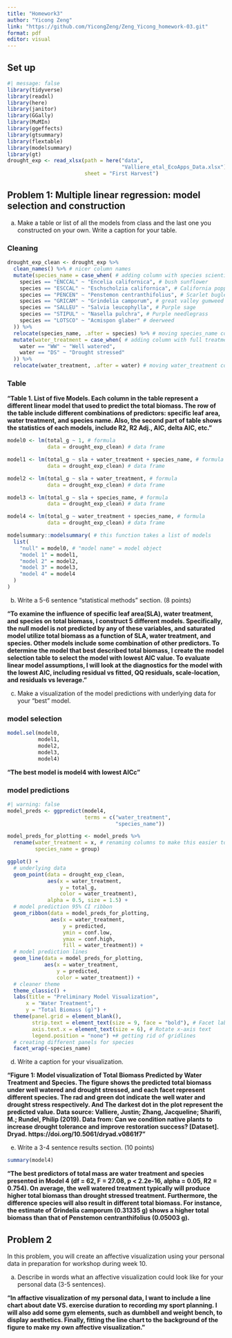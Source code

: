 ```yaml
---
title: "Homework3"
author: "Yicong Zeng"
link: "https://github.com/YicongZeng/Zeng_Yicong_homework-03.git"
format: pdf
editor: visual
---
```


## Set up

```r
#| message: false
library(tidyverse)
library(readxl)
library(here)
library(janitor)
library(GGally)
library(MuMIn)
library(ggeffects)
library(gtsummary)
library(flextable)
library(modelsummary)
library(gt)
drought_exp <- read_xlsx(path = here("data", 
                                     "Valliere_etal_EcoApps_Data.xlsx"),
                         sheet = "First Harvest")
```

## Problem 1: Multiple linear regression: model selection and construction

a.  Make a table or list of all the models from class and the last one you constructed on your own. Write a caption for your table.

### Cleaning

```r
drought_exp_clean <- drought_exp %>% 
  clean_names() %>% # nicer column names
  mutate(species_name = case_when( # adding column with species scientific names
    species == "ENCCAL" ~ "Encelia californica", # bush sunflower
    species == "ESCCAL" ~ "Eschscholzia californica", # California poppy
    species == "PENCEN" ~ "Penstemon centranthifolius", # Scarlet bugler
    species == "GRICAM" ~ "Grindelia camporum", # great valley gumweed
    species == "SALLEU" ~ "Salvia leucophylla", # Purple sage
    species == "STIPUL" ~ "Nasella pulchra", # Purple needlegrass
    species == "LOTSCO" ~ "Acmispon glaber" # deerweed
  )) %>% 
  relocate(species_name, .after = species) %>% # moving species_name column after species
  mutate(water_treatment = case_when( # adding column with full treatment names
    water == "WW" ~ "Well watered",
    water == "DS" ~ "Drought stressed"
  )) %>% 
  relocate(water_treatment, .after = water) # moving water_treatment column after water
```

### Table

**"Table 1. List of five Models. Each column in the table represent a different linear model that used to predict the total biomass. The row of the table include different combinations of predictors: specific leaf area, water treatment, and species name. Also, the second part of table shows the statistics of each models, include R2, R2 Adj., AIC, delta AIC, etc."**

```r
model0 <- lm(total_g ~ 1, # formula
             data = drought_exp_clean) # data frame

model1 <- lm(total_g ~ sla + water_treatment + species_name, # formula
             data = drought_exp_clean) # data frame

model2 <- lm(total_g ~ sla + water_treatment, # formula
             data = drought_exp_clean) # data frame

model3 <- lm(total_g ~ sla + species_name, # formula
             data = drought_exp_clean) # data frame

model4 <- lm(total_g ~ water_treatment + species_name, # formula
             data = drought_exp_clean) # data frame

modelsummary::modelsummary( # this function takes a list of models
  list( 
    "null" = model0, # "model name" = model object
    "model 1" = model1,
    "model 2" = model2,
    "model 3" = model3,
    "model 4" = model4
  )
)
```

b.  Write a 5-6 sentence “statistical methods” section. (8 points)

**"To examine the influence of specific leaf area(SLA), water treatment, and species on total biomass, I construct 5 different models. Specifically, the null model is not predicted by any of these variables, and saturated model utilize total biomass as a function of SLA, water treatment, and species. Other models include some combination of other predictors. To determine the model that best described total biomass, I create the model selection table to select the model with lowest AIC value. To evaluate linear model assumptions, I will look at the diagnostics for the model with the lowest AIC, including residual vs fitted, QQ residuals, scale-location, and residuals vs leverage."**

c.  Make a visualization of the model predictions with underlying data for your “best” model.

### model selection

```r
model.sel(model0,
          model1, 
          model2, 
          model3,
          model4)
```

**"The best model is model4 with lowest AICc"**

### model predictions

```r
#| warning: false
model_preds <- ggpredict(model4, 
                         terms = c("water_treatment", 
                                   "species_name"))

model_preds_for_plotting <- model_preds %>% 
  rename(water_treatment = x, # renaming columns to make this easier to use
         species_name = group) 

ggplot() +
  # underlying data
  geom_point(data = drought_exp_clean,
             aes(x = water_treatment,
                 y = total_g,
                 color = water_treatment),
             alpha = 0.5, size = 1.5) +
  # model prediction 95% CI ribbon
  geom_ribbon(data = model_preds_for_plotting,
              aes(x = water_treatment, 
                  y = predicted,
                  ymin = conf.low,
                  ymax = conf.high,
                  fill = water_treatment)) +
  # model prediction lines
  geom_line(data = model_preds_for_plotting,
            aes(x = water_treatment, 
                y = predicted,
                color = water_treatment)) +
  # cleaner theme
  theme_classic() +
  labs(title = "Preliminary Model Visualization",
      x = "Water Treatment",
      y = "Total Biomass (g)") +
  theme(panel.grid = element_blank(),
        strip.text = element_text(size = 9, face = "bold"), # Facet labels
        axis.text.x = element_text(size = 6), # Rotate x-axis text
        legend.position = "none") +# getting rid of gridlines
  # creating different panels for species
  facet_wrap(~species_name) 
```

d.  Write a caption for your visualization.

**"Figure 1: Model visualization of Total Biomass Predicted by Water Treatment and Species. The figure shows the predicted total biomass under well watered and drought stressed, and each facet represent different species. The rad and green dot indicate the well water and drought stress respectively. And The darkest dot in the plot represent the predicted value. Data source: Valliere, Justin; Zhang, Jacqueline; Sharifi, M.; Rundel, Philip (2019). Data from: Can we condition native plants to increase drought tolerance and improve restoration success? \[Dataset\]. Dryad. https://doi.org/10.5061/dryad.v0861f7"**

e.  Write a 3-4 sentence results section. (10 points)

```r
summary(model4)
```

**"The best predictors of total mass are water treatment and species presented in Model 4 (df = 62, F = 27.08, p \< 2.2e-16, alpha = 0.05, R2 = 0.754). On average, the well watered treatment typically will produce higher total biomass than drought stressed treatment. Furthermore, the difference species will also result in different total biomass. For instance, the estimate of Grindelia camporum (0.31335 g) shows a higher total biomass than that of Penstemon centranthifolius (0.05003 g).**


## Problem 2

In this problem, you will create an affective visualization using your personal data in preparation for workshop during week 10.

a. Describe in words what an affective visualization could look like for your personal data (3-5 sentences). 

**"In affactive visualization of my personal data, I want to include a line chart about date VS. exercise duration to recording my sport planning. I will also add some gym elements, such as dumbbell and weight bench, to display aesthetics. Finally, fitting the line chart to the background of the figure to make my own affective visualization."**

